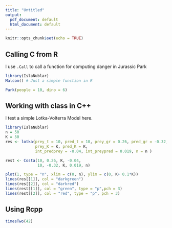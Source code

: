 ```yaml
---
title: "Untitled"
output:
  pdf_document: default
  html_document: default
---
```


```r
knitr::opts_chunk$set(echo = TRUE)
```

## Calling C from R

I use `.Call` to call a function for computing danger in Jurassic Park

```r
library(IslaNublar)
Malcom() # Just a simple function in R

Park(people = 10, dino = 6)
```

## Working with class in C++

I test a simple Lotka-Volterra Model here.

```r
library(IslaNublar)
n = 50
K = 50
res <- lotka(prey_t = 10, pred_t = 10, prey_gr = 0.26, pred_gr = -0.32,
             prey_K = K, pred_K = K, 
             int_predprey = -0.04, int_preypred = 0.019, n = n )

rest <- Costa(10, 0.26, K, -0.04,
              10, -0.32, K, 0.019, n)

plot(1, type = "n", xlim = c(0, n), ylim = c(0, K+ 0.1*K))
lines(res[[1]], col = "darkgreen")
lines(res[[2]], col = "darkred")
lines(rest[[1]], col = "green", type = "p",pch = 3)
lines(rest[[2]], col = "red", type = "p", pch = 3)
```
## Using Rcpp

```r
timesTwo(42)
```

